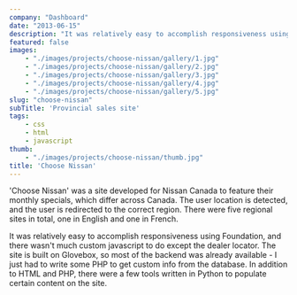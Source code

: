 ```yaml
---
company: "Dashboard"
date: "2013-06-15"
description: "It was relatively easy to accomplish responsiveness using Foundation, and there wasn't much custom javascript to do except the dealer locator"
featured: false
images:
    - "./images/projects/choose-nissan/gallery/1.jpg"
    - "./images/projects/choose-nissan/gallery/2.jpg"
    - "./images/projects/choose-nissan/gallery/3.jpg"
    - "./images/projects/choose-nissan/gallery/4.jpg"
    - "./images/projects/choose-nissan/gallery/5.jpg"
slug: "choose-nissan"
subTitle: 'Provincial sales site'
tags:
    - css
    - html
    - javascript
thumb:
    - "./images/projects/choose-nissan/thumb.jpg"
title: 'Choose Nissan'
---
```


'Choose Nissan' was a site developed for Nissan Canada to feature their monthly specials, which differ across Canada. The user location is detected, and the user is redirected to the correct region. There were five regional sites in total, one in English and one in French.

It was relatively easy to accomplish responsiveness using Foundation, and there wasn't much custom javascript to do except the dealer locator. The site is built on Glovebox, so most of the backend was already available - I just had to write some PHP to get custom info from the database. In addition to HTML and PHP, there were a few tools written in Python to populate certain content on the site.